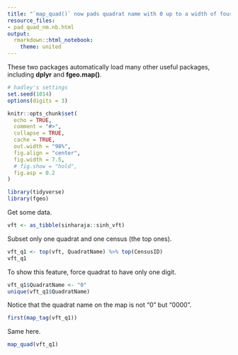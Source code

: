 ```yaml
---
title: "`map_quad()` now pads quadrat name with 0 up to a width of four digits"
resource_files:
- pad_quad_nm.nb.html
output: 
  rmarkdown::html_notebook:
    theme: united
---
```


These two packages automatically load many other useful packages, including __dplyr__ and __fgeo.map()__.

```r
# hadley's settings
set.seed(1014)
options(digits = 3)

knitr::opts_chunk$set(
  echo = TRUE,
  comment = "#>",
  collapse = TRUE,
  cache = TRUE,
  out.width = "98%",
  fig.align = "center",
  fig.width = 7.5, 
  # fig.show = "hold",
  fig.asp = 0.2
)
```

```r
library(tidyverse)
library(fgeo)
```

Get some data.

```r
vft <- as_tibble(sinharaja::sinh_vft)
```

Subset only one quadrat and one census (the top ones).

```r
vft_q1 <- top(vft, QuadratName) %>% top(CensusID)
vft_q1
```

To show this feature, force quadrat to have only one digit.

```r
vft_q1$QuadratName <- "0"
unique(vft_q1$QuadratName)
```



Notice that the quadrat name on the map is not "0" but "0000".

```r
first(map_tag(vft_q1))
```

Same here.

```r
map_quad(vft_q1)
```

